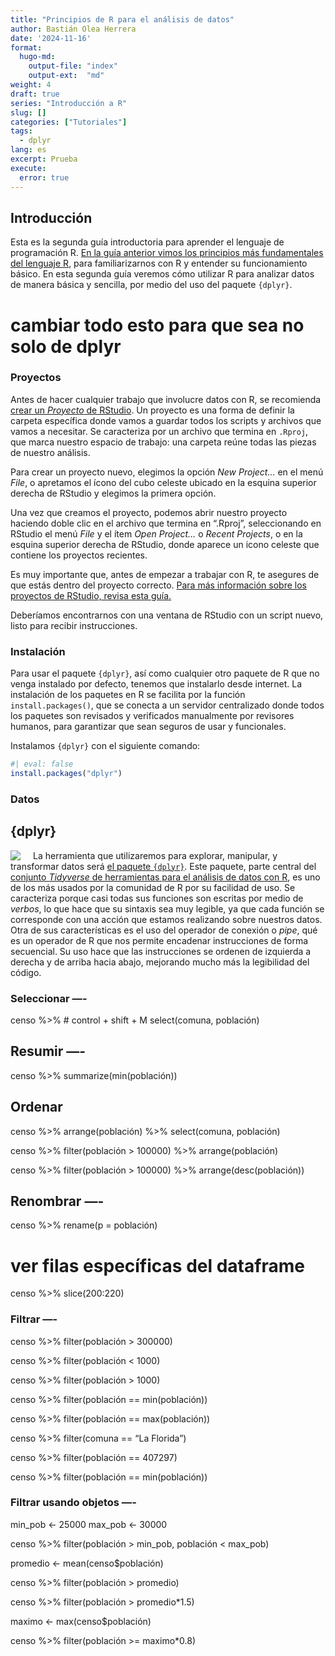 ```yaml
---
title: "Principios de R para el análisis de datos"
author: Bastián Olea Herrera
date: '2024-11-16'
format: 
  hugo-md:
    output-file: "index"
    output-ext:  "md"
weight: 4
draft: true
series: "Introducción a R"
slug: []
categories: ["Tutoriales"]
tags:
  - dplyr
lang: es
excerpt: Prueba
execute: 
  error: true
---
```



## Introducción

Esta es la segunda guía introductoria para aprender el lenguaje de programación R. [En la guía anterior vimos los principios más fundamentales del lenguaje R](/blog/r_introduccion/r_basico/), para familiarizarnos con R y entender su funcionamiento básico. En esta segunda guía veremos cómo utilizar R para analizar datos de manera básica y sencilla, por medio del uso del paquete `{dplyr}`.

# cambiar todo esto para que sea no solo de dplyr

### Proyectos
Antes de hacer cualquier trabajo que involucre datos con R, se recomienda [crear un _Proyecto_ de RStudio](/blog/r_introduccion/proyectos/). Un proyecto es una forma de definir la carpeta específica donde vamos a guardar todos los scripts y archivos que vamos a necesitar. Se caracteriza por un archivo que termina en `.Rproj`, que marca nuestro espacio de trabajo: una carpeta reúne todas las piezas de nuestro análisis.

Para crear un proyecto nuevo, elegimos la opción _New Project..._ en el menú _File_, o apretamos el ícono del cubo celeste ubicado en la esquina superior derecha de RStudio y elegimos la primera opción. 


Una vez que creamos el proyecto, podemos abrir nuestro proyecto haciendo doble clic en el archivo que termina en ".Rproj", seleccionando en RStudio el menú _File_ y el ítem _Open Project..._ o _Recent Projects_, o en la esquina superior derecha de RStudio, donde aparece un icono celeste que contiene los proyectos recientes.

Es muy importante que, antes de empezar a trabajar con R, te asegures de que estás dentro del proyecto correcto. [Para más información sobre los proyectos de RStudio, revisa esta guía.](/blog/r_introduccion/proyectos/)

Deberíamos encontrarnos con una ventana de RStudio con un script nuevo, listo para recibir instrucciones.




### Instalación
Para usar el paquete `{dplyr}`, así como cualquier otro paquete de R que no venga instalado por defecto, tenemos que instalarlo desde internet. La instalación de los paquetes en R se facilita por la función `install.packages()`, que se conecta a un servidor centralizado donde todos los paquetes son revisados y verificados manualmente por revisores humanos, para garantizar que sean seguros de usar y funcionales.

Instalamos `{dplyr}` con el siguiente comando:
```r
#| eval: false
install.packages("dplyr")
```


### Datos


## {dplyr}

<img src = dplyr.png style = "float: left; max-width: 128px; margin-right: 20px;">


La herramienta que utilizaremos para explorar, manipular, y transformar datos será [el paquete `{dplyr}`](https://dplyr.tidyverse.org/articles/dplyr.html). Este paquete, parte central del [conjunto _Tidyverse_ de herramientas para el análisis de datos con R](https://www.tidyverse.org), es uno de los más usados por la comunidad de R por su facilidad de uso. Se caracteriza porque casi todas sus funciones son escritas por medio de _verbos_, lo que hace que su sintaxis sea muy legible, ya que cada función se corresponde con una acción que estamos realizando sobre nuestros datos. Otra de sus características es el uso del operador de conexión o _pipe_, qué es un operador de R que nos permite encadenar instrucciones de forma secuencial. Su uso hace que las instrucciones se ordenen de izquierda a derecha y de arriba hacia abajo, mejorando mucho más la legibilidad del código.



### Seleccionar ----
censo %>% # control + shift + M
    select(comuna, población)


## Resumir ----
censo %>% 
    summarize(min(población))

## Ordenar
censo %>%
    arrange(población) %>%
    select(comuna, población)

censo %>% 
    filter(población > 100000) %>% 
    arrange(población)

censo %>% 
    filter(población > 100000) %>% 
    arrange(desc(población))

## Renombrar ----
censo %>% 
    rename(p = población)

# ver filas específicas del dataframe
censo %>% 
    slice(200:220)

### Filtrar ----
censo %>% 
    filter(población > 300000)

censo %>% 
    filter(población < 1000)

censo %>% 
    filter(población > 1000)


censo %>% 
    filter(población == min(población))

censo %>% 
    filter(población == max(población))

censo %>% 
    filter(comuna == "La Florida")

censo %>% 
    filter(población == 407297)

censo %>% 
    filter(población == min(población))



### Filtrar usando objetos ----
min_pob <- 25000
max_pob <- 30000

censo %>% 
    filter(población > min_pob,
           población < max_pob)

promedio <- mean(censo$población)

censo %>% 
    filter(población > promedio)

censo %>% 
    filter(población > promedio*1.5)

maximo <- max(censo$población)

censo %>% 
    filter(población >= maximo*0.8)


